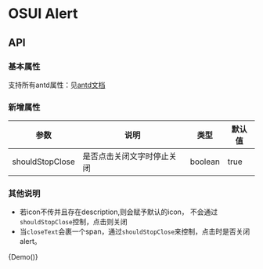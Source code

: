 
<Meta title="OSUI-Alert" component={Demo} />

# OSUI Alert

## API

### 基本属性

支持所有antd属性：见[antd文档](https://ant.design/components/alert-cn/)

### 新增属性

| 参数 | 说明 | 类型 | 默认值
| --- | --- | --- | --- |
| shouldStopClose | 是否点击关闭文字时停止关闭 | boolean | true |

### 其他说明

- 若icon不传并且存在description,则会赋予默认的icon， 不会通过`shouldStopClose`控制，点击则关闭
- 当`closeText`会裹一个span，通过`shouldStopClose`来控制，点击时是否关闭alert。

<Preview>
  <Story name="Demo">
        {Demo()}
  </Story>
</Preview>
